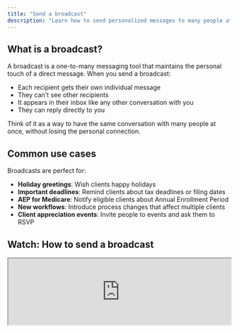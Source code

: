 ```yaml
---
title: "Send a broadcast"
description: "Learn how to send personalized messages to many people at once."
---
```


## What is a broadcast?

A broadcast is a one-to-many messaging tool that maintains the personal touch of a direct message. When you send a broadcast:

- Each recipient gets their own individual message
- They can't see other recipients
- It appears in their inbox like any other conversation with you
- They can reply directly to you

Think of it as a way to have the same conversation with many people at once, without losing the personal connection.

## Common use cases

Broadcasts are perfect for:

- **Holiday greetings**: Wish clients happy holidays
- **Important deadlines**: Remind clients about tax deadlines or filing dates
- **AEP for Medicare**: Notify eligible clients about Annual Enrollment Period
- **New workflows**: Introduce process changes that affect multiple clients
- **Client appreciation events**: Invite people to events and ask them to RSVP

## Watch: How to send a broadcast

<Frame>
  <iframe
    src="https://www.loom.com/embed/23aa3d77b52a451293fd567339b4f7ca?hideEmbedTopBar=true"
    allowFullScreen
    width="100%"
    style={{
      height: "400px",
    }}
  />
</Frame>

## Steps to send a broadcast

<Steps>
  <Step title="Create a broadcast">
    Go to [Broadcasts](https://app.currentclient.com/app/broadcasts) and click "New Broadcast"
  </Step>

<Step title="Compose your message">
  Write your message. Keep it conversational - write as if you're sending it to
  just one person.
</Step>

<Step title="Add people">
  Select the recipients for your broadcast. You can choose from your contacts or
</Step>

  <Step title="Review and send">
    Double-check your message and recipient list, then hit send. Each person will receive their individual message.
  </Step>
</Steps>

## Best practices

- **Keep it short**: Respect your recipients' time with concise messages
- **Write personally**: Write as if you're sending to one person, not a group
- **Don't spam**: Only send broadcasts when you'd be confident sending the message to each person individually and with their consent
- **Make it relevant**: Ensure the message is actually relevant to everyone on your list
- **Include a clear call-to-action**: Make it obvious what you want recipients to do next
